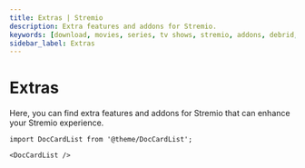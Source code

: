 ```yaml
---
title: Extras | Stremio
description: Extra features and addons for Stremio.
keywords: [download, movies, series, tv shows, stremio, addons, debrid, peario, pimp my stremio, stremio downloader, stremio extras, stremio features, stremio tips, stremio tricks, stremio tutorial, stremio user guide]
sidebar_label: Extras
---
```

# Extras

Here, you can find extra features and addons for Stremio that can enhance your Stremio experience.

```mdx-code-block
import DocCardList from '@theme/DocCardList';

<DocCardList />
```



